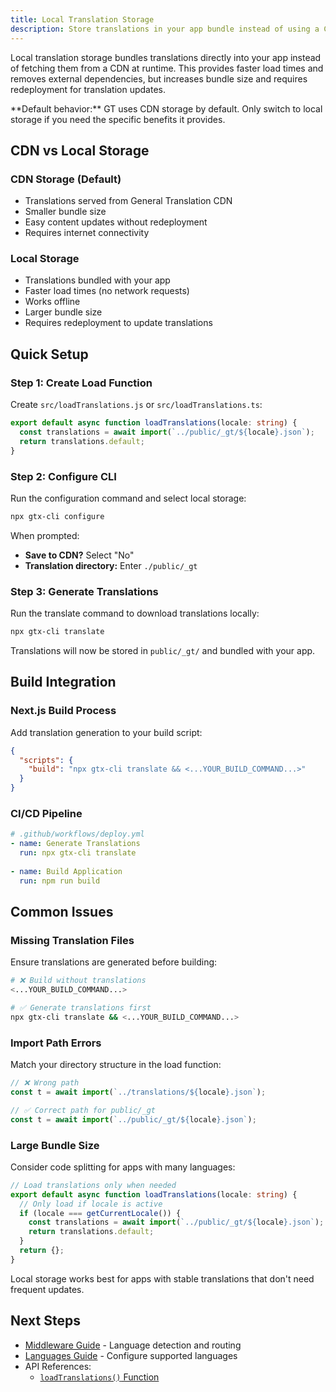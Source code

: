 ```yaml
---
title: Local Translation Storage
description: Store translations in your app bundle instead of using a CDN
---
```


Local translation storage bundles translations directly into your app instead of fetching them from a CDN at runtime. This provides faster load times and removes external dependencies, but increases bundle size and requires redeployment for translation updates.

<Callout>
  **Default behavior:** GT uses CDN storage by default. Only switch to local storage if you need the specific benefits it provides.
</Callout>

## CDN vs Local Storage

### CDN Storage (Default)
- Translations served from General Translation CDN
- Smaller bundle size
- Easy content updates without redeployment
- Requires internet connectivity

### Local Storage
- Translations bundled with your app
- Faster load times (no network requests)
- Works offline
- Larger bundle size
- Requires redeployment to update translations

## Quick Setup

### Step 1: Create Load Function
Create `src/loadTranslations.js` or `src/loadTranslations.ts`:

```ts
export default async function loadTranslations(locale: string) {
  const translations = await import(`../public/_gt/${locale}.json`);
  return translations.default;
}
```

### Step 2: Configure CLI
Run the configuration command and select local storage:

```bash
npx gtx-cli configure
```

When prompted:
- **Save to CDN?** Select "No"  
- **Translation directory:** Enter `./public/_gt`

### Step 3: Generate Translations
Run the translate command to download translations locally:

```bash
npx gtx-cli translate
```

Translations will now be stored in `public/_gt/` and bundled with your app.

## Build Integration

### Next.js Build Process
Add translation generation to your build script:

```json
{
  "scripts": {
    "build": "npx gtx-cli translate && <...YOUR_BUILD_COMMAND...>"
  }
}
```

### CI/CD Pipeline
```yaml
# .github/workflows/deploy.yml
- name: Generate Translations
  run: npx gtx-cli translate
  
- name: Build Application  
  run: npm run build
```

## Common Issues

### Missing Translation Files
Ensure translations are generated before building:

```bash
# ❌ Build without translations
<...YOUR_BUILD_COMMAND...>

# ✅ Generate translations first
npx gtx-cli translate && <...YOUR_BUILD_COMMAND...>
```

### Import Path Errors
Match your directory structure in the load function:

```ts
// ❌ Wrong path
const t = await import(`../translations/${locale}.json`);

// ✅ Correct path for public/_gt
const t = await import(`../public/_gt/${locale}.json`);
```

### Large Bundle Size
Consider code splitting for apps with many languages:

```ts
// Load translations only when needed
export default async function loadTranslations(locale: string) {
  // Only load if locale is active
  if (locale === getCurrentLocale()) {
    const translations = await import(`../public/_gt/${locale}.json`);
    return translations.default;
  }
  return {};
}
```

<Callout>
  Local storage works best for apps with stable translations that don't need frequent updates.
</Callout>

## Next Steps

- [Middleware Guide](/docs/next/guides/middleware) - Language detection and routing
- [Languages Guide](/docs/next/guides/languages) - Configure supported languages
- API References:
  - [`loadTranslations()` Function](/docs/next/api/config/load-translations)